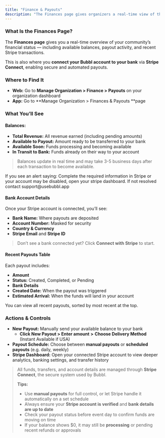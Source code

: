 ```yaml
---
title: "Finance & Payouts"
description: "The Finances page gives organizers a real-time view of their earnings, payouts, and transaction history — all powered by Stripe."
---
```


### What Is the Finances Page?

The **Finances page** gives you a real-time overview of your community’s financial status — including available balances, payout activity, and recent Stripe transactions.

This is also where you **connect your Bubbl account to your bank** via **Stripe Connect**, enabling secure and automated payouts.

### Where to Find It

- **Web:** Go to **Manage Organization \> Finance \> Payouts** on your organization dashboard
- **App:** Go to **Manage Organization \> Finances & Payouts **page

### What You’ll See

#### Balances:

- **Total Revenue:** All revenue earned (including pending amounts)
- **Available to Payout:** Amount ready to be transferred to your bank
- **Available Soon:** Funds processing and becoming available
- **In Transit to Bank:** Funds already on their way to your account

> Balances update in real time and may take 3-5 business days after each transaction to become available.

<Info>
  If you see an alert saying: Complete the required information in Stripe or your account may be disabled, open your stripe dashboard. If not resolved contact support@usebubbl.app
</Info>

#### Bank Account Details

Once your Stripe account is connected, you’ll see:

- **Bank Name:** Where payouts are deposited
- **Account Number:** Masked for security
- **Country & Currency**
- **Stripe Email** and **Stripe ID**

> Don’t see a bank connected yet? Click **Connect with Stripe** to start.

#### Recent Payouts Table

Each payout includes:

- **Amount**
- **Status:** Created, Completed, or Pending
- **Bank Details**
- **Created Date:** When the payout was triggered
- **Estimated Arrival:** When the funds will land in your account

You can view all recent payouts, sorted by most recent at the top.

### Actions & Controls

- **New Payout:** Manually send your available balance to your bank
  - **Click New Payout \> Enter amount** **\>** **Choose Delivery Method** (Instant Available if USA)
- **Payout Schedule:** Choose between **manual payouts** or **scheduled payouts** (e.g. daily, weekly)
- **Stripe Dashboard:** Open your connected Stripe account to view deeper analytics, banking settings, and transfer history

> All funds, transfers, and account details are managed through **Stripe Connect**, the secure system used by Bubbl.
>
> **Tips:**
>
> - Use **manual payouts** for full control, or let Stripe handle it automatically on a set schedule
> - Always ensure your **Stripe account is verified** and **bank details are up to date**
> - Check your payout status before event day to confirm funds are moving on time
> - If your balance shows \$0, it may still be **processing** or pending recent refunds or approvals